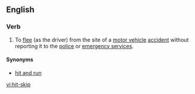 ==English==

===Verb===
{{en-verb|hit-skip|p|ed|head=[[hit]]-[[skip]]}}

# To [[flee]] (as the driver) from the site of a [[motor vehicle]] [[accident]] without reporting it to the [[police]] or [[emergency service]]s.

====Synonyms====
* [[hit and run]]

[[vi:hit-skip]]